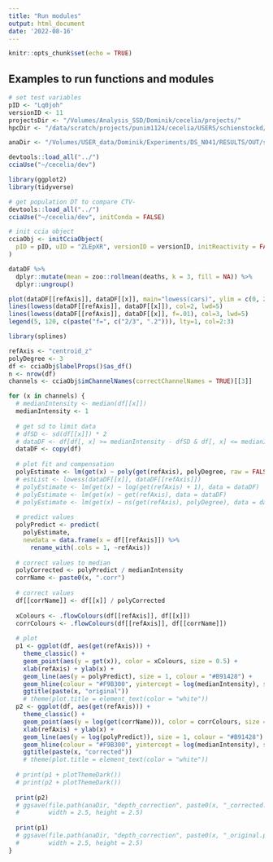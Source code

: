 ```yaml
---
title: "Run modules"
output: html_document
date: '2022-08-16'
---
```


```r
knitr::opts_chunk$set(echo = TRUE)
```

## Examples to run functions and modules

```r
# set test variables
pID <- "Lq0joh"
versionID <- 11
projectsDir <- "/Volumes/Analysis_SSD/Dominik/cecelia/projects/"
hpcDir <- "/data/scratch/projects/punim1124/cecelia/USERS/schienstockd/"
```

```r
anaDir <- "/Volumes/USER_data/Dominik/Experiments/DS_N041/RESULTS/OUT/spatial/"
```

```r
devtools::load_all("../")
cciaUse("~/cecelia/dev")

library(ggplot2)
library(tidyverse)
```

```r
# get population DT to compare CTV-
devtools::load_all("../")
cciaUse("~/cecelia/dev", initConda = FALSE)

# init ccia object
cciaObj <- initCciaObject(
  pID = pID, uID = "ZLEpXR", versionID = versionID, initReactivity = FALSE
)
```

```r
dataDF %>%
  dplyr::mutate(mean = zoo::rollmean(deaths, k = 3, fill = NA)) %>%
  dplyr::ungroup()
```

```r
plot(dataDF[[refAxis]], dataDF[[x]], main="lowess(cars)", ylim = c(0, 2000))
lines(lowess(dataDF[[refAxis]], dataDF[[x]]), col=2, lwd=5)
lines(lowess(dataDF[[refAxis]], dataDF[[x]], f=.01), col=3, lwd=5)
legend(5, 120, c(paste("f=", c("2/3", ".2"))), lty=1, col=2:3)
```


```r
library(splines)

refAxis <- "centroid_z"
polyDegree <- 3
df <- cciaObj$labelProps()$as_df()
n <- nrow(df)
channels <- cciaObj$imChannelNames(correctChannelNames = TRUE)[[3]]

for (x in channels) {
  # medianIntensity <- median(df[[x]])
  medianIntensity <- 1
  
  # get sd to limit data
  # dfSD <- sd(df[[x]]) * 2
  # dataDF <- df[df[, x] >= medianIntensity - dfSD & df[, x] <= medianIntensity + dfSD,]
  dataDF <- copy(df)
  
  # plot fit and compensation
  polyEstimate <- lm(get(x) ~ poly(get(refAxis), polyDegree, raw = FALSE), data = dataDF)
  # estList <- lowess(dataDF[[x]], dataDF[[refAxis]])
  # polyEstimate <- lm(get(x) ~ log(get(refAxis) + 1), data = dataDF)
  # polyEstimate <- lm(get(x) ~ get(refAxis), data = dataDF)
  # polyEstimate <- lm(get(x) ~ ns(get(refAxis), polyDegree), data = dataDF)
  
  # predict values
  polyPredict <- predict(
    polyEstimate,
    newdata = data.frame(x = df[[refAxis]]) %>%
      rename_with(.cols = 1, ~refAxis))
  
  # correct values to median
  polyCorrected <- polyPredict / medianIntensity
  corrName <- paste0(x, ".corr")
  
  # correct values
  df[[corrName]] <- df[[x]] / polyCorrected
  
  xColours <- .flowColours(df[[refAxis]], df[[x]])
  corrColours <- .flowColours(df[[refAxis]], df[[corrName]])
  
  # plot
  p1 <- ggplot(df, aes(get(refAxis))) +
    theme_classic() +
    geom_point(aes(y = get(x)), color = xColours, size = 0.5) +
    xlab(refAxis) + ylab(x) +
    geom_line(aes(y = polyPredict), size = 1, colour = "#B91428") +
    geom_hline(colour = "#F9B300", yintercept = log(medianIntensity), size = 1) +
    ggtitle(paste(x, "original"))
    # theme(plot.title = element_text(color = "white"))
  p2 <- ggplot(df, aes(get(refAxis))) +
    theme_classic() +
    geom_point(aes(y = log(get(corrName))), color = corrColours, size = 0.5) +
    xlab(refAxis) + ylab(x) +
    geom_line(aes(y = log(polyPredict)), size = 1, colour = "#B91428") +
    geom_hline(colour = "#F9B300", yintercept = log(medianIntensity), size = 1) +
    ggtitle(paste(x, "corrected"))
    # theme(plot.title = element_text(color = "white"))
  
  # print(p1 + plotThemeDark())
  # print(p2 + plotThemeDark())
  
  print(p2)
  # ggsave(file.path(anaDir, "depth_correction", paste0(x, "_corrected.png")),
  #        width = 2.5, height = 2.5)
  
  print(p1)
  # ggsave(file.path(anaDir, "depth_correction", paste0(x, "_original.png")),
  #        width = 2.5, height = 2.5)
}
```
